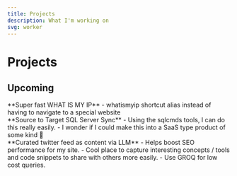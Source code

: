 ```yaml
---
title: Projects
description: What I'm working on
svg: worker
---
```



# Projects

<ProjectsList />

## Upcoming

<articles>
<article>
**Super fast WHAT IS MY IP**
- whatismyip shortcut alias instead of having to navigate to a special website
</article>

<article>
**Source to Target SQL Server Sync**
- Using the sqlcmds tools, I can do this really easily.
- I wonder if I could make this into a SaaS type product of some kind 🤔
</article>

<article>
**Curated twitter feed as content via LLM**
- Helps boost SEO performance for my site.
- Cool place to capture interesting concepts / tools and code snippets to share with others more easily.
- Use GROQ for low cost queries.
</article>
</articles>



